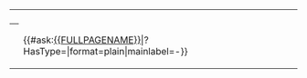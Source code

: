 <table class="info_box">
<tr>
<th class="heading" colspan="2">{{{_label_schema|DefinedTerm}}}</th>
</tr>
<!--
<tr>
<td class="subheading" colspan="2">Info</td>
</tr>
-->

<tr>
<th>{{{_label_type|Type(s)/Category(s)}}}</th>
<td>{{#ask:[[{{FULLPAGENAME}}]]|?HasType=|format=plain|mainlabel=-}}</td>
</tr>
</table>